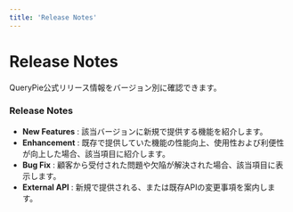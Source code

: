 ```yaml
---
title: 'Release Notes'
---
```



# Release Notes

<Callout type="info">
QueryPie公式リリース情報をバージョン別に確認できます。
</Callout>

### Release Notes

*  **New Features** : 該当バージョンに新規で提供する機能を紹介します。 
*  **Enhancement**  : 既存で提供していた機能の性能向上、使用性および利便性が向上した場合、該当項目に紹介します。
*  **Bug Fix**  : 顧客から受付された問題や欠陥が解決された場合、該当項目に表示します。 
*  **External API**  : 新規で提供される、または既存APIの変更事項を案内します。 


